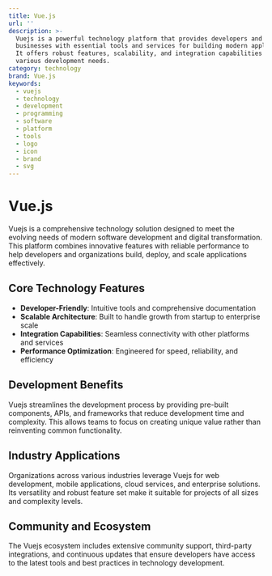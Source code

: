 ```yaml
---
title: Vue.js
url: ''
description: >-
  Vuejs is a powerful technology platform that provides developers and
  businesses with essential tools and services for building modern applications.
  It offers robust features, scalability, and integration capabilities for
  various development needs.
category: technology
brand: Vue.js
keywords:
  - vuejs
  - technology
  - development
  - programming
  - software
  - platform
  - tools
  - logo
  - icon
  - brand
  - svg
---
```


# Vue.js

Vuejs is a comprehensive technology solution designed to meet the evolving needs of modern software development and digital transformation. This platform combines innovative features with reliable performance to help developers and organizations build, deploy, and scale applications effectively.

## Core Technology Features

- **Developer-Friendly**: Intuitive tools and comprehensive documentation
- **Scalable Architecture**: Built to handle growth from startup to enterprise scale
- **Integration Capabilities**: Seamless connectivity with other platforms and services
- **Performance Optimization**: Engineered for speed, reliability, and efficiency

## Development Benefits

Vuejs streamlines the development process by providing pre-built components, APIs, and frameworks that reduce development time and complexity. This allows teams to focus on creating unique value rather than reinventing common functionality.

## Industry Applications

Organizations across various industries leverage Vuejs for web development, mobile applications, cloud services, and enterprise solutions. Its versatility and robust feature set make it suitable for projects of all sizes and complexity levels.

## Community and Ecosystem

The Vuejs ecosystem includes extensive community support, third-party integrations, and continuous updates that ensure developers have access to the latest tools and best practices in technology development.

